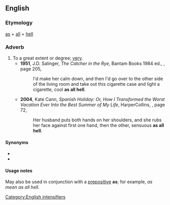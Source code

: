 ==English==

===Etymology===
[[as]] + [[all]] + [[hell]]

===Adverb===
{{en-adv|-}}

# To a great extent or degree; [[very]].
#* '''1951''', J.D. Salinger, ''The Catcher in the Rye'', Bantam Books 1984 ed., {{ISBN|0553250256}}, page 205,
#*: I'd make her calm down, and then I'd go over to the other side of the living room and take out this cigarette case and light a cigarette, cool '''as all hell'''.
#* '''2004''', Kate Cann, ''Spanish Holiday: Or, How I Transformed the Worst Vacation Ever Into the Best Summer of My Life'', HarperCollins, {{ISBN|0060561602}}, page 72,
#*: Her husband puts both hands on her shoulders, and she rubs her face against first one hand, then the other, sensuous '''as all hell'''.

====Synonyms====
* {{l|en|as anything}}
* {{l|en|as hell}}

====Usage notes====
May also be used in conjunction with a [[prepositive]] '''as'''; for example, ''as mean as all hell''.

[[Category:English intensifiers]]